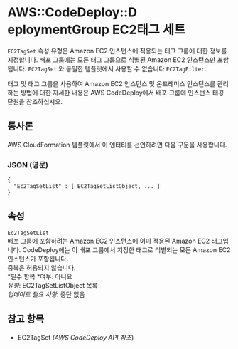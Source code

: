# AWS::CodeDeploy::D eploymentGroup EC2태그 세트

`EC2TagSet` 속성 유형은 Amazon EC2 인스턴스에 적용되는 태그 그룹에 대한 정보를 지정합니다. 배포 그룹에는 모든 태그 그룹으로 식별된 Amazon EC2 인스턴스만 포함됩니다. `EC2TagSet` 와 동일한 템플릿에서 사용할 수 없습니다 `EC2TagFilter`.

태그 및 태그 그룹을 사용하여 Amazon EC2 인스턴스 및 온프레미스 인스턴스를 관리하는 방법에 대한 자세한 내용은 AWS CodeDeploy에서 배포 그룹에 인스턴스 태깅 단원을 참조하십시오.

## 통사론

AWS CloudFormation 템플릿에서 이 엔터티를 선언하려면 다음 구문을 사용합니다.

### JSON (영문)

```
{
  "Ec2TagSetList" : [ EC2TagSetListObject, ... ]
}
```

## 속성

`Ec2TagSetList`  
 배포 그룹에 포함하려는 Amazon EC2 인스턴스에 이미 적용된 Amazon EC2 태그입니다. CodeDeploy에는 이 배포 그룹에서 지정한 태그로 식별되는 모든 Amazon EC2 인스턴스가 포함됩니다.  
 중복은 허용되지 않습니다.  
*필수 항목 *여부: 아니요  
_유형_: EC2TagSetListObject 목록  
_업데이트 필요 사항_: 중단 없음

## 참고 항목

- EC2TagSet _(AWS CodeDeploy API 참조_)
